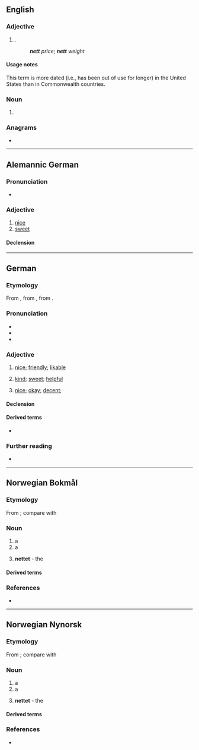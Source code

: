 {{also|Nett}}
==English==

===Adjective===
{{en-adj|-}}

# {{lb|en|dated}} {{alternative spelling of|net|lang=en|nodot=1}} {{gloss|remaining after [[expense]]s or [[deductions]]}}.
#: '''''nett''' price''; '''''nett''' weight''

====Usage notes====
This term is more dated (i.e., has been out of use for longer) in the United States than in Commonwealth countries.

===Noun===
{{en-noun}}

# {{obsolete form of|net|lang=en}}

===Anagrams===
* {{anagrams|en|tent|tent.}}

----

==Alemannic German==

===Pronunciation===
* {{IPA|/net/|lang=gsw}}

===Adjective===
{{head|gsw|adjective|comparative|netter|superlative|nettischt}}

# [[nice]]
# [[sweet]]

====Declension====
{{gsw-decl-adj|nett}}

----

==German==

===Etymology===
From {{der|de|dum|net||neat, decent, pretty}}, from {{der|de|fro|net||neat, decent}}, from {{der|de|la|nitidus}}.

===Pronunciation===
* {{IPA|/nɛt/|lang=de}}
* {{audio|De-nett.ogg|Audio (Germany)|lang=de}}
* {{audio|De-at-nett.ogg|Audio (Austria)|lang=de}}

===Adjective===
{{de-adj|netter|nettesten}}

# {{lb|de|of people}} [[nice]]; [[friendly]]; [[likable]]
# {{lb|de|of people; deeds}} [[kind]]; [[sweet]]; [[helpful]]
# {{lb|de|of things; situations}} [[nice]]; [[okay]]; [[decent]]; {{non-gloss definition|often expressing a more reluctant praise}}

====Declension====
{{de-decl-adj|nett|netter|nettest}}

====Derived terms====
* {{l|de|Nettigkeit}}

===Further reading===
* {{R:Duden}}

----

==Norwegian Bokmål==

===Etymology===
From {{der|nb|non|net}}; compare with {{cog|de|Netz}}

===Noun===
{{nb-noun-n1}}

# a {{l|en|net}}
# a {{l|en|network}}
# {{q|in definite singular form}} '''nettet''' - the {{l|en|Internet}}

====Derived terms====
{{der3-u|lang=nb
|{{l|nb|internett}}
|{{l|nb|nettadresse}}
|{{l|nb|nettkamera}}
|{{l|nb|nettleser}}
|{{l|nb|nettopp}} {{q|of adverb}}
|[[nettprat]]
|{{l|nb|nettsted}}
|{{l|nb|nettverk}}
|{{l|nb|rutenett}}
|{{l|nb|stålnett}}
}}

===References===
* {{R:The Bokmål Dictionary}}

----

==Norwegian Nynorsk==

===Etymology===
From {{der|nn|non|net}}; compare with {{cog|de|Netz}}

===Noun===
{{nn-noun-n1}}

# a {{l|en|net}}
# a {{l|en|network}}
# {{q|in definite singular form}} '''nettet''' - the {{l|en|Internet}}

====Derived terms====
{{der3-u|lang=nn
|{{l|nn|internett}}
|{{l|nn|nettadresse}}
|{{l|nn|nettkamera}}
|{{l|nn|nettlesar}}
|{{l|nn|nettopp}} {{q|of adverb}}
|[[nettprat]]
|{{l|nn|nettstad}}
|{{l|nn|nettverk}}
|{{l|nn|rutenett}}
|{{l|nn|stålnett}}
}}

===References===
* {{R:The Nynorsk Dictionary}}